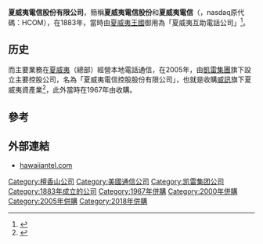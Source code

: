 '''夏威夷電信股份有限公司'''，簡稱'''夏威夷電信股份'''和'''夏威夷電信'''（'''{{lang-en|Hawaiian Telcom, Inc.}}'''，nasdaq原代碼：HCOM），在1883年，當時由[[夏威夷王國|夏威夷王國]]御用為「夏威夷互助電話公司」<ref name="founddate">{{cite web|url=http://www.hawaiiantel.com/aboutus/AlwaysOn/tabid/1454/Default.aspx|title=有關夏威夷電信（英文版）|accessdate=2014年12月28日|archive-date=2014年12月28日|archive-url=https://web.archive.org/web/20141228203357/http://www.hawaiiantel.com/aboutus/AlwaysOn/tabid/1454/Default.aspx|dead-url=no}}</ref>。

==历史==
而主要業務在[[夏威夷|夏威夷]]（總部）經營本地電話通信，在2005年，由[[凱雷集團|凱雷集團]]旗下設立主要控股公司，名為「夏威夷電信控股股份有限公司」，也就是收購[[威訊|威訊]]旗下夏威夷資產業<ref name="advhist">{{cite news |title=Local Verizon workers optimistic |last1=Sokei |first1=Debbie |first2=Sean |last2=Hao |url=http://the.honoluluadvertiser.com/article/2004/May/22/bz/bz04a.html |newspaper=[[The_Honolulu_Advertiser|The Honolulu Advertiser]] |date=2004-05-22 |accessdate=2014-12-28 |archive-date=2014-12-28 |archive-url=https://web.archive.org/web/20141228202553/http://the.honoluluadvertiser.com/article/2004/May/22/bz/bz04a.html |dead-url=no }}</ref>，此外當時在1967年由{{link-en|通用電話|GTE|}}收購。

==參考==
{{REFLIST}}

==外部連結==
*[http://www.hawaiiantel.com hawaiiantel.com] {{Wayback|url=http://www.hawaiiantel.com/ |date=20150123115507 }}

{{凯雷集团}}
{{Authority control}}
[[Category:檀香山公司|Category:檀香山公司]]
[[Category:美國通信公司|Category:美國通信公司]]
[[Category:凯雷集团公司|Category:凯雷集团公司]]
[[Category:1883年成立的公司|Category:1883年成立的公司]]
[[Category:1967年併購|Category:1967年併購]]
[[Category:2000年併購|Category:2000年併購]]
[[Category:2005年併購|Category:2005年併購]]
[[Category:2018年併購|Category:2018年併購]]